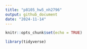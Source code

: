 ```yaml
---
title: "p8105_hw5_nh2796"
output: github_document
date: "2024-11-14"
---
```


```r
knitr::opts_chunk$set(echo = TRUE)

library(tidyverse)
```


